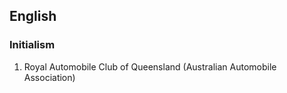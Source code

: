 ==English==

===Initialism===
{{head|en|initialism}}

# Royal Automobile Club of Queensland (Australian Automobile Association)